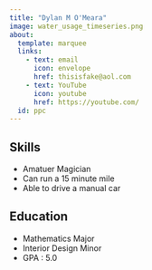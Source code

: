 ```yaml
---
title: "Dylan M O'Meara"
image: water_usage_timeseries.png
about: 
  template: marquee
  links: 
    - text: email
      icon: envelope
      href: thisisfake@aol.com
    - text: YouTube
      icon: youtube
      href: https://youtube.com/
  id: ppc
---
```


:::{#ppc}
## Skills
- Amatuer Magician
- Can run a 15 minute mile
- Able to drive a manual car

## Education
- Mathematics Major
- Interior Design Minor
- GPA : 5.0

:::

